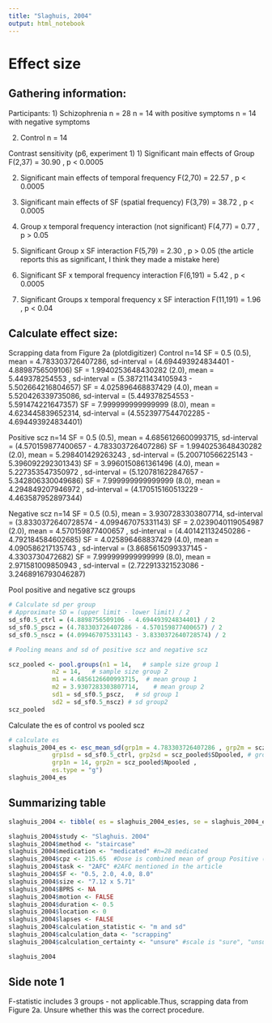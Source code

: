```yaml
---
title: "Slaghuis, 2004"
output: html_notebook
---
```


# Effect size

## Gathering information:

Participants:
1) Schizophrenia n = 28
n = 14 with positive symptoms
n = 14 with negative symptoms

2)  Control n = 14

Contrast sensitivity (p6, experiment 1)
1) Significant main effects of Group
F(2,37) = 30.90 , p \< 0.0005

2)  Significant main effects of temporal frequency
F(2,70) = 22.57 , p \< 0.0005

3)  Significant main effects of SF (spatial frequency)
F(3,79) = 38.72 , p \< 0.0005

4)  Group x temporal frequency interaction (not significant)
F(4,77) = 0.77 , p \> 0.05

5)  Significant Group x SF interaction
F(5,79) = 2.30 , p \> 0.05 (the article reports this as significant, I think they made a mistake here)

6)  Significant SF x temporal frequency interaction
F(6,191) = 5.42 , p \< 0.0005

7)  Significant Groups x temporal frequency x SF interaction
F(11,191) = 1.96 , p \< 0.04

## Calculate effect size:

Scrapping data from Figure 2a (plotdigitizer)
Control n=14
SF = 0.5                (0.5), mean = 4.783303726407286, sd-interval = (4.694493924834401 - 4.8898756509106)
SF = 1.9940253648430282 (2.0), mean = 5.449378254553   , sd-interval = (5.387211434105943 - 5.502664216804657)
SF = 4.025896468837429  (4.0), mean = 5.520426339735086, sd-interval = (5.449378254553 - 5.591474221647357)
SF = 7.999999999999999  (8.0), mean = 4.623445839652314, sd-interval = (4.5523977544702285 - 4.694493924834401)

Positive scz n=14
SF = 0.5                (0.5), mean = 4.6856126600993715, sd-interval = (4.570159877400657 - 4.783303726407286)
SF = 1.9940253648430282 (2.0), mean = 5.298401429263243 , sd-interval = (5.200710566225143 - 5.396092292301343)
SF = 3.9960150861361496 (4.0), mean = 5.227353547350972 , sd-interval = (5.120781622847657 - 5.342806330049686)
SF = 7.999999999999999  (8.0), mean = 4.294849207946972 , sd-interval = (4.170515160513229 - 4.463587952897344)

Negative scz n=14
SF = 0.5                (0.5), mean = 3.9307283303807714, sd-interval = (3.8330372640728574 - 4.099467075331143)
SF = 2.0239040119054987 (2.0), mean = 4.570159877400657 , sd-interval = (4.401421132450286 - 4.792184584602685)
SF = 4.025896468837429  (4.0), mean = 4.090586217135743 , sd-interval = (3.8685615099337145 - 4.3303730472682)
SF = 7.999999999999999  (8.0), mean = 2.971581009850943 , sd-interval = (2.722913321523086 - 3.2468916793046287)

Pool positive and negative scz groups
```r
# Calculate sd per group
# Approximate SD = (upper limit - lower limit) / 2
sd_sf0.5_ctrl = (4.8898756509106 - 4.694493924834401) / 2
sd_sf0.5_pscz = (4.783303726407286 - 4.570159877400657) / 2
sd_sf0.5_nscz = (4.099467075331143 - 3.8330372640728574) / 2

# Pooling means and sd of positive scz and negative scz

scz_pooled <- pool.groups(n1 = 14,   # sample size group 1
            n2 = 14,   # sample size group 2
            m1 = 4.6856126600993715,  # mean group 1
            m2 = 3.9307283303807714,    # mean group 2
            sd1 = sd_sf0.5_pscz,   # sd group 1
            sd2 = sd_sf0.5_nscz) # sd group2 
scz_pooled

```

Calculate the es of control vs pooled scz
```r
# calculate es
slaghuis_2004_es <- esc_mean_sd(grp1m = 4.783303726407286 , grp2m = scz_pooled$Mpooled,  # group mean
            grp1sd = sd_sf0.5_ctrl, grp2sd = scz_pooled$SDpooled, # group sd
            grp1n = 14, grp2n = scz_pooled$Npooled , 
            es.type = "g")
slaghuis_2004_es 
```


## Summarizing table

```r
slaghuis_2004 <- tibble( es = slaghuis_2004_es$es, se = slaghuis_2004_es$se ) 

slaghuis_2004$study <- "Slaghuis. 2004"
slaghuis_2004$method <- "staircase"  
slaghuis_2004$medication <- "medicated" #n=28 medicated
slaghuis_2004$cpz <- 215.65  #Dose is combined mean of group Positive (183.9) and Negative (247.4)
slaghuis_2004$task <- "2AFC" #2AFC mentioned in the article
slaghuis_2004$SF <- "0.5, 2.0, 4.0, 8.0"
slaghuis_2004$size <- "7.12 x 5.71" 
slaghuis_2004$BPRS <- NA
slaghuis_2004$motion <- FALSE 
slaghuis_2004$duration <- 0.5 
slaghuis_2004$location <- 0 
slaghuis_2004$lapses <- FALSE 
slaghuis_2004$calculation_statistic <- "m and sd"  
slaghuis_2004$calculation_data <- "scrapping" 
slaghuis_2004$calculation_certainty <- "unsure" #scale is "sure", "unsure", "very unsure"

slaghuis_2004
```

## Side note 1
F-statistic includes 3 groups - not applicable.Thus, scrapping data from Figure 2a. Unsure whether this was the correct procedure.


